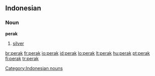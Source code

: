 ==Indonesian==

===Noun===
'''perak'''

# [[silver]]

[[Category:Indonesian nouns]]

[[br:perak]]
[[fr:perak]]
[[io:perak]]
[[id:perak]]
[[lo:perak]]
[[lt:perak]]
[[hu:perak]]
[[pt:perak]]
[[fi:perak]]
[[tr:perak]]